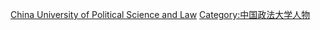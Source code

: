 {{catmore|中國政法大學}}

[[Category:北京高校校友|China University of Political Science and Law]]
[[Category:中国政法大学人物|Category:中国政法大学人物]]